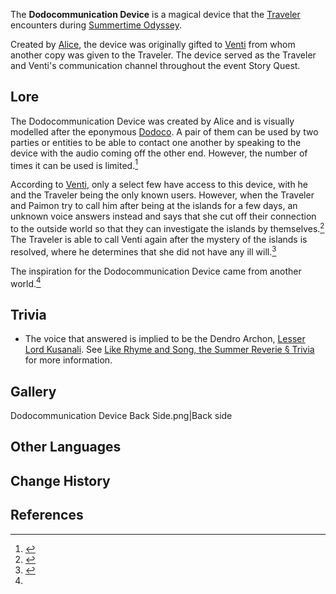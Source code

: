 {{Terminology Infobox
|image        = Dodocommunication Device.png
|type         = Lore
|region       = Golden Apple Archipelago
}}
The '''Dodocommunication Device''' is a magical device that the [[Traveler]] encounters during [[Summertime Odyssey]].

Created by [[Alice]], the device was originally gifted to [[Venti]] from whom another copy was given to the Traveler. The device served as the Traveler and Venti's communication channel throughout the event Story Quest.

==Lore==
The Dodocommunication Device was created by Alice and is visually modelled after the eponymous [[Dodoco]]. A pair of them can be used by two parties or entities to be able to contact one another by speaking to the device with the audio coming off the other end. However, the number of times it can be used is limited.<ref name="The Golden Apple Vacation Returns!">{{Ref/Quest|The Golden Apple Vacation Returns!}}</ref>

According to [[Venti]], only a select few have access to this device, with he and the Traveler being the only known users. However, when the Traveler and Paimon try to call him after being at the islands for a few days, an unknown voice answers instead and says that she cut off their connection to the outside world so that they can investigate the islands by themselves.<ref>{{Ref/Quest|Immernachtreich Apokalypse (Part 3)}}</ref> The Traveler is able to call Venti again after the mystery of the islands is resolved, where he determines that she did not have any ill will.<ref>{{Ref/Quest|Like Rhyme and Song, the Summer Reverie}}</ref>

The inspiration for the Dodocommunication Device came from another world.<ref name="The Golden Apple Vacation Returns!" />

==Trivia==
* The voice that answered is implied to be the Dendro Archon, [[Lesser Lord Kusanali]]. See [[Like Rhyme and Song, the Summer Reverie (Quest)#Trivia|Like Rhyme and Song, the Summer Reverie § Trivia]] for more information.

==Gallery==
<gallery captionalign="center">
Dodocommunication Device Back Side.png|Back side
</gallery>

==Other Languages==
{{Other Languages
|default_hidden = 1
|en      = Dodocommunication Device
|zhs     = 嘟嘟通讯仪
|zhs_rm  = Dūdū Tōngxùn-yí
|zht     = 嘟嘟通訊儀
|zht_rm  = Dūdū Tōngxùn-yí
|ja      = ドド通話機
|ja_rm   = Dodo Tsuuwa-ki
|ko      = 도도 통신기
|ko_rm   = 
|es      = Dodocomunicador
|fr      = Dodommunicateur
|ru      = Додокоммуникатор
|th      = ยอดนักสื่อสาร Dodoco
|th_rm   = 
|vi      = Bộ Liên Lạc Dodoco
|de      = Dodo-Kommunikationsgerät
|id      = Dodocommunicator
|pt      = Dodocomunicador
}}

==Change History==
{{Change History|2.8}}

==References==
{{Reflist}}